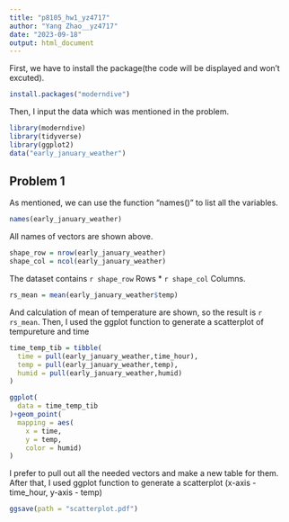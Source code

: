 ```yaml
---
title: "p8105_hw1_yz4717"
author: "Yang Zhao__yz4717"
date: "2023-09-18"
output: html_document
---
```


First, we have to install the package(the code will be displayed and won't excuted).

```r
install.packages("moderndive")
```

Then, I input the data which was mentioned in the problem.

```r
library(moderndive)
library(tidyverse)
library(ggplot2)
data("early_january_weather")
```

## Problem 1

As mentioned, we can use the function "names()" to list all the variables.

```r
names(early_january_weather)
```
All names of vectors are shown above.

```r
shape_row = nrow(early_january_weather)
shape_col = ncol(early_january_weather)
```
The dataset contains `r shape_row` Rows * `r shape_col` Columns.
```r
rs_mean = mean(early_january_weather$temp)
```
And calculation of mean of temperature are shown, so the result is `r rs_mean`.
Then, I used the ggplot function to generate a scatterplot of tempureture and time

```r
time_temp_tib = tibble(
  time = pull(early_january_weather,time_hour),
  temp = pull(early_january_weather,temp),
  humid = pull(early_january_weather,humid)
)

ggplot(
  data = time_temp_tib
)+geom_point(
  mapping = aes(
    x = time,
    y = temp,
    color = humid)
)
```
I prefer to pull out all the needed vectors and make a new table for them. After that, I used ggplot function to generate a scatterplot (x-axis - time_hour, y-axis - temp)



```r
ggsave(path = "scatterplot.pdf")
```

